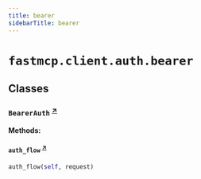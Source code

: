 ```yaml
---
title: bearer
sidebarTitle: bearer
---
```


# `fastmcp.client.auth.bearer`

## Classes

### `BearerAuth` <sup><a href="https://github.com/jlowin/fastmcp/blob/main/src/fastmcp/client/auth/bearer.py#L11" target="_blank">↗</a></sup>

**Methods:**

#### `auth_flow` <sup><a href="https://github.com/jlowin/fastmcp/blob/main/src/fastmcp/client/auth/bearer.py#L15" target="_blank">↗</a></sup>

```python
auth_flow(self, request)
```
